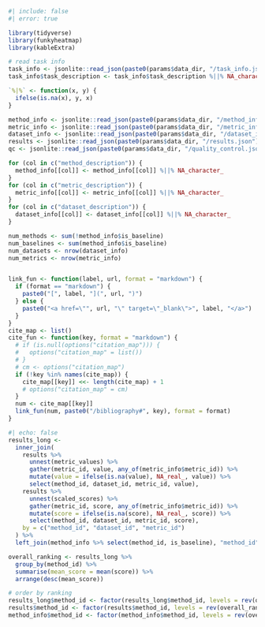 

```r
#| include: false
#| error: true

library(tidyverse)
library(funkyheatmap)
library(kableExtra)

# read task info
task_info <- jsonlite::read_json(paste0(params$data_dir, "/task_info.json"))
task_info$task_description <- task_info$task_description %||% NA_character_

`%|%` <- function(x, y) {
  ifelse(is.na(x), y, x)
}

method_info <- jsonlite::read_json(paste0(params$data_dir, "/method_info.json"), simplifyVector = TRUE)
metric_info <- jsonlite::read_json(paste0(params$data_dir, "/metric_info.json"), simplifyVector = TRUE)
dataset_info <- jsonlite::read_json(paste0(params$data_dir, "/dataset_info.json"), simplifyVector = TRUE)
results <- jsonlite::read_json(paste0(params$data_dir, "/results.json"), simplifyVector = TRUE)
qc <- jsonlite::read_json(paste0(params$data_dir, "/quality_control.json"), simplifyVector = TRUE)

for (col in c("method_description")) {
  method_info[[col]] <- method_info[[col]] %||% NA_character_
}
for (col in c("metric_description")) {
  metric_info[[col]] <- metric_info[[col]] %||% NA_character_
}
for (col in c("dataset_description")) {
  dataset_info[[col]] <- dataset_info[[col]] %||% NA_character_
}

num_methods <- sum(!method_info$is_baseline)
num_baselines <- sum(method_info$is_baseline)
num_datasets <- nrow(dataset_info)
num_metrics <- nrow(metric_info)


link_fun <- function(label, url, format = "markdown") {
  if (format == "markdown") {
    paste0("[", label, "](", url, ")")
  } else {
    paste0("<a href=\"", url, "\" target=\"_blank\">", label, "</a>")
  }
}
cite_map <- list()
cite_fun <- function(key, format = "markdown") {
  # if (is.null(options("citation_map"))) {
  #   options("citation_map" = list())
  # }
  # cm <- options("citation_map")
  if (!key %in% names(cite_map)) {
    cite_map[[key]] <<- length(cite_map) + 1
    # options("citation_map" = cm)
  }
  num <- cite_map[[key]]
  link_fun(num, paste0("/bibliography#", key), format = format)
}

```


```r
#| echo: false
results_long <-
  inner_join(
    results %>%
      unnest(metric_values) %>%
      gather(metric_id, value, any_of(metric_info$metric_id)) %>%
      mutate(value = ifelse(is.na(value), NA_real_, value)) %>%
      select(method_id, dataset_id, metric_id, value),
    results %>%
      unnest(scaled_scores) %>%
      gather(metric_id, score, any_of(metric_info$metric_id)) %>%
      mutate(score = ifelse(is.na(score), NA_real_, score)) %>%
      select(method_id, dataset_id, metric_id, score),
    by = c("method_id", "dataset_id", "metric_id")
  ) %>%
  left_join(method_info %>% select(method_id, is_baseline), "method_id")

overall_ranking <- results_long %>%
  group_by(method_id) %>%
  summarise(mean_score = mean(score)) %>%
  arrange(desc(mean_score))

# order by ranking
results_long$method_id <- factor(results_long$method_id, levels = rev(overall_ranking$method_id))
results$method_id <- factor(results$method_id, levels = rev(overall_ranking$method_id))
method_info$method_id <- factor(method_info$method_id, levels = rev(overall_ranking$method_id))
```